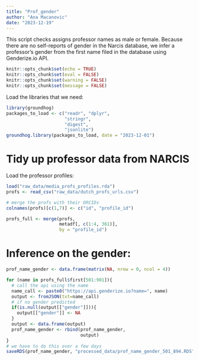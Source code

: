 ```yaml
---
title: "Prof_gender"
author: "Ana Macanovic"
date: "2023-12-19"
---
```


This script checks assigns professor names as male or female. 
Because there are no self-reports of gender in the Narcis database, 
we infer a professor's gender from the first name filed in the database using
Genderize.io API.

```r
knitr::opts_chunk$set(echo = TRUE)
knitr::opts_chunk$set(eval = FALSE)
knitr::opts_chunk$set(warning = FALSE)
knitr::opts_chunk$set(message = FALSE)
```

Load the libraries that we need:
```r
library(groundhog)
packages_to_load <- c("readr", "dplyr", 
                      "stringr",
                      "digest",
                      "jsonlite")
groundhog.library(packages_to_load, date = "2023-12-01")
```

# Tidy up professor data from NARCIS

Load the professor profiles:
```r
load("raw_data/media_profs_profiles.rda")
profs <- read_csv("raw_data/dutch_profs_urls.csv")

# merge the profs with their ORCIDs
colnames(profs)[c(1,7)] <- c("id", "profile_id")

profs_full <- merge(profs,
                    metadf[, c(1:4, 361)],
                    by = "profile_id")
```

# Inference on the gender:
```r
prof_name_gender <- data.frame(matrix(NA, nrow = 0, ncol = 4))

for (name in profs_full$first[501:901]){
  # call the api using the name
  name_call <- paste0("https://api.genderize.io?name=", name)
  output <- fromJSON(txt=name_call)
  # if no gender predicted
  if(is.null(output[["gender"]])){
    output[["gender"]] <- NA
  }
  output <- data.frame(output)
  prof_name_gender <- rbind(prof_name_gender,
                            output)
}
# we have to do this over a few days
saveRDS(prof_name_gender, "processed_data/prof_name_gender_501_894.RDS")
```


